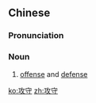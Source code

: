 ==Chinese==
{{zh-forms}}

===Pronunciation===
{{zh-pron
|m=gōngshǒu
|mn=kong-siú
|cat=n
}}

===Noun===
{{zh-noun}}

# [[offense]] and [[defense]]

[[ko:攻守]]
[[zh:攻守]]